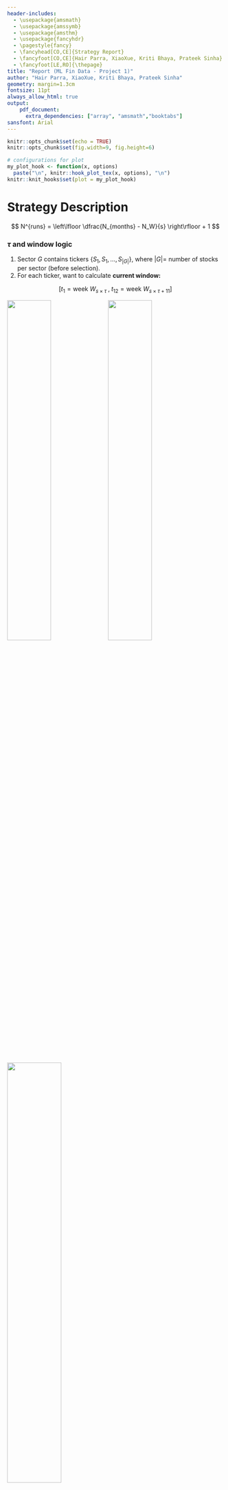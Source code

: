 ```yaml
---
header-includes:
  - \usepackage{amsmath}
  - \usepackage{amssymb}
  - \usepackage{amsthm}
  - \usepackage{fancyhdr}
  - \pagestyle{fancy}
  - \fancyhead[CO,CE]{Strategy Report}
  - \fancyfoot[CO,CE]{Hair Parra, XiaoXue, Kriti Bhaya, Prateek Sinha}
  - \fancyfoot[LE,RO]{\thepage}
title: "Report (ML Fin Data - Project 1)"
author: "Hair Parra, XiaoXue, Kriti Bhaya, Prateek Sinha"
geometry: margin=1.3cm
fontsize: 11pt
always_allow_html: true
output: 
    pdf_document: 
      extra_dependencies: ["array", "amsmath","booktabs"]
sansfont: Arial
---
```



```r
knitr::opts_chunk$set(echo = TRUE)
knitr::opts_chunk$set(fig.width=9, fig.height=6) 

# configurations for plot 
my_plot_hook <- function(x, options)
  paste("\n", knitr::hook_plot_tex(x, options), "\n")
knitr::knit_hooks$set(plot = my_plot_hook)
```


# Strategy Description


$$
N^{runs} = \left\lfloor
    \dfrac{N_{months} - N_W}{s}
\right\rfloor
+ 1
$$

### $\tau$ and window logic


1. Sector $G$ contains tickers $\{S_1,S_1,\dots,  S_{|G|}\}$, where $|G|$= number of stocks per sector (before selection).
2. For each ticker, want to calculate **current window:**

$$
\left[
  t_1 = \text{week } W_{s\times\tau}
  \;,\;
  t_{12} = \text{week } W_{s\times\tau + 11}
\right]
$$

![](outputs/capital_evolution.png){width=45%}\ 
![](outputs/portfolio_performance.png){width=45%}


<!-- ![](outputs/capital_evolution.png){width=50%} -->

<!-- ![](outputs/portfolio_performance.png){width=50%} -->

![](outputs/portfolio_drawdown.png){width=50%}

# Machine Learning Components


$$
\mathcal{L}(\beta)
=
\dfrac{1}{2}
\sum_{i=1}^{n}(y_i - x_{i}^T\beta)^{2}
+
\lambda\left[
  \alpha ||\beta||_1
  + (1-\alpha)||\beta||_{2}^{2}
\right]
$$

# Pros, Cons, and Comments

